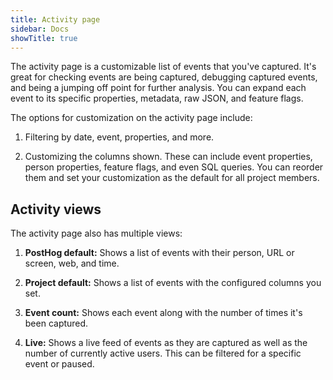 ```yaml
---
title: Activity page
sidebar: Docs
showTitle: true
---
```


The activity page is a customizable list of events that you've captured. It's great for checking events are being captured, debugging captured events, and being a jumping off point for further analysis. You can expand each event to its specific properties, metadata, raw JSON, and feature flags.

<ProductScreenshot
  imageLight="https://res.cloudinary.com/dmukukwp6/image/upload/Clean_Shot_2025_07_16_at_13_25_44_2x_c459debf3b.png"
  imageDark="https://res.cloudinary.com/dmukukwp6/image/upload/Clean_Shot_2025_07_16_at_13_26_23_2x_f1d2038057.png"
  alt="Activity page"
  classes="rounded"
/>

The options for customization on the activity page include:

1. Filtering by date, event, properties, and more.

2. Customizing the columns shown. These can include event properties, person properties, feature flags, and even SQL queries. You can reorder them and set your customization as the default for all project members.

## Activity views

The activity page also has multiple views:

1. **PostHog default:** Shows a list of events with their person, URL or screen, web, and time.

2. **Project default:** Shows a list of events with the configured columns you set.

3. **Event count:** Shows each event along with the number of times it's been captured.

4. **Live:** Shows a live feed of events as they are captured as well as the number of currently active users. This can be filtered for a specific event or paused. 
